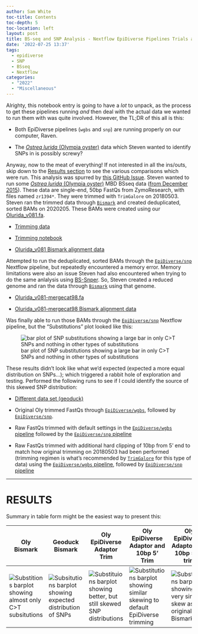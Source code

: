```yaml
---
author: Sam White
toc-title: Contents
toc-depth: 5
toc-location: left
layout: post
title: BS-seq and SNP Analysis - Nextflow EpiDiverse Pipelines Trials and Tribulations
date: '2022-07-25 13:37'
tags: 
  - epidiverse
  - SNP
  - BSseq
  - Nextflow
categories: 
  - "2022"
  - "Miscellaneous"
---
```

Alrighty, this notebook entry is going to have a _lot_ to unpack, as the process to get these pipelines running _and_ then deal with the actual data we wanted to run them with was quite involved. However, the TL;DR of this all is this:

- Both EpiDiverse pipelines (`wgbs` and `snp`) are running properly on our computer, Raven.

- The [_Ostrea lurida_ (Olympia oyster)](http://en.wikipedia.org/wiki/Pacific_oyster) data which Steven wanted to identify SNPs in is possibly screwy?

Anyway, now to the meat of everything! If not interested in all the ins/outs, skip down to the [Results section](####Results) to see the various comparisons which were run. This analysis was spurred by [this GitHub Issue](https://github.com/RobertsLab/resources/issues/1489). Steven wanted to run some [_Ostrea lurida_ (Olympia oyster)](http://en.wikipedia.org/wiki/Pacific_oyster) MBD BSseq data ([from December 2015](https://github.com/RobertsLab/project-olympia.oyster-genomic/wiki/MBD-BSseq-December-2015)). These data are single-end, 50bp FastQs from ZymoResearch, with files named `zr1394*`. They were trimmed with `TrimGalore` on 20180503. Steven ran the trimmed data through [`Bismark`](https://github.com/FelixKrueger/Bismark) and created deduplicated, sorted BAMs on 2020205. These BAMs were created using our [Olurida_v081.fa](http://owl.fish.washington.edu/halfshell/genomic-databank/Olurida_v081.fa).

- [Trimming data](https://owl.fish.washington.edu/Athaliana/20180503_oly_methylseq_trimgalore/)

- [Trimming notebook](https://robertslab.github.io/sams-notebook/posts/2018/2018-05-08-bs-seq-mapping-olympia-oyster-bisulfite-sequencing-trimgalore-fastqc-bismark/)

- [Olurida_v081 Bismark alignment data](https://gannet.fish.washington.edu/seashell/bu-mox/scrubbed/020320-oly/)


Attempted to run the deduplicated, sorted BAMs through the [`EpiDiverse/snp`](https://github.com/EpiDiverse/snp) Nextflow pipeline, but repeatedly encountered a memory error. Memory limitations were also an issue Steven had also encountered when trying to do the same anlalysis using [BS-Snper](https://github.com/hellbelly/BS-Snper). So, Steven created a reduced genome and ran the data through [`Bismark`](https://github.com/FelixKrueger/Bismark) using that genome.

- [Olurida_v081-mergecat98.fa](https://gannet.fish.washington.edu/seashell/bu-github/paper-oly-mbdbs-gen/data/bgdata/Olurida_v081-mergecat98.fa)

- [Olurida_v081-mergecat98 Bismark alignment data](https://gannet.fish.washington.edu/seashell/bu-mox/scrubbed/070322-olymerge-snp/)

Was finally able to run those BAMs through the [`EpiDiverse/snp`](https://github.com/EpiDiverse/snp) Nextflow pipeline, but the "Substitutions" plot looked like this:

![bar plot of SNP substitutions showing a large bar in only C>T SNPs and nothing in other types of substitutions](https://gannet.fish.washington.edu/Atumefaciens/20220707-olur-epidiverse/snps/stats/zr1394_10_s456_trimmed_bismark_bt2.deduplicated/substitutions.0.png)

These results didn't look like what we'd expected (expected a more equal distribution on SNPs...); which triggered a rabbit hole of exploration and testing. Performed the following runs to see if I could identify the source of this skewed SNP distribution:

- [Different data set (geoduck)](https://gannet.fish.washington.edu/Atumefaciens/20220715-pgen-epdiverse-snp-bismark/)

- Original Oly trimmed FastQs through [`EpiDiverse/wgbs`](https://gannet.fish.washington.edu/Atumefaciens/20220715-olur-zr1394_all_trimmed-nextflow_epidiverse-wgbs/), followed by [`EpiDiverse/snp`](https://gannet.fish.washington.edu/Atumefaciens/20220716-olur-zr1394-all-epidiverse-snp/).

- Raw FastQs trimmed with default settings in the [`EpiDiverse/wgbs` pipeline](https://gannet.fish.washington.edu/Atumefaciens/20220720-olur-zr1394_all_untrimmed-nextflow_epidiverse-wgbs-conda/) followed by the [`EpiDiverse/snp` pipeline](https://gannet.fish.washington.edu/Atumefaciens/20220717-olur-zr1394_all_untrimmed-nextflow_epidiverse-snp/)

- Raw FastQs trimmed with additional hard clipping of 10bp from 5' end to match how original trimming on 20180503 had been performed (trimming regimen is what's recommended by [`TrimGalore`](https://github.com/FelixKrueger/TrimGalore) for this type of data) using the [`EpiDiverse/wgbs` pipeline](https://gannet.fish.washington.edu/Atumefaciens/20220721-olur-zr1394_all_untrimmed-nextflow_epidiverse-wgbs-conda-trim_10bp_5prime/), followed by [`EpiDiverse/snp` pipeline](https://gannet.fish.washington.edu/Atumefaciens/20220721-olur-zr1394_all_untrimmed-nextflow_epidiverse-snp-conda-trim_10bp_5prime/)


---

# RESULTS


Summary in table form might be the easiest way to present this:

| Oly Bismark                                                                                                                                                                                                                       | Geoduck Bismark                                                                                                                                                                                                                                    | Oly EpiDiverse Adaptor Trim                                                                                                                                                                                                               | Oly EpiDiverse Adaptor and 10bp 5’ Trim                                                                                                                                                                                                                         | Oly EpiDiverse Adaptor and 10bp 5’/3’ trim                                                                                                                                                                                                                                 |
|-----------------------------------------------------------------------------------------------------------------------------------------------------------------------------------------------------------------------------------|----------------------------------------------------------------------------------------------------------------------------------------------------------------------------------------------------------------------------------------------------|-------------------------------------------------------------------------------------------------------------------------------------------------------------------------------------------------------------------------------------------|-----------------------------------------------------------------------------------------------------------------------------------------------------------------------------------------------------------------------------------------------------------------|----------------------------------------------------------------------------------------------------------------------------------------------------------------------------------------------------------------------------------------------------------------------------|
| ![Substitions barplot showing almost only C>T subsitutions](https://gannet.fish.washington.edu/Atumefaciens/20220713-olu-epidiverse-snp-all/snps/stats/zr1394_1_s456_trimmed_bismark_bt2.deduplicated.sorted/substitutions.0.png) | ![Subsitutions barplot showing expected distribution of SNPs](https://gannet.fish.washington.edu/Atumefaciens/20220715-pgen-epdiverse-snp-bismark/snps/stats/EPI-205_S26_L004_R1_001_val_1_bismark_bt2_pe.deduplicated.sorted/substitutions.0.png) | ![Substituions barplot showing better, but still skewed SNP distributions](https://gannet.fish.washington.edu/Atumefaciens/20220720-olur-zr1394_all_untrimmed-nextflow_epidiverse-snp-conda/snps/stats/zr1394_1_s456/substitutions.0.png) | ![Substitutions barplot showing similar skewing to default EpiDiverse trimming](https://gannet.fish.washington.edu/Atumefaciens/20220721-olur-zr1394_all_untrimmed-nextflow_epidiverse-snp-conda-trim_10bp_5prime/snps/stats/zr1394_1_s456/substitutions.0.png) | ![Substitutions barplot showing very similar skew as the original Oly Bismark plot](https://gannet.fish.washington.edu/Atumefaciens/20220726-olur-zr1394_all_untrimmed-nextflow_epidiverse-snp-conda-trim_10bp_5-and-3-prime/snps/stats/zr1394_1_s456/substitutions.0.png) |
